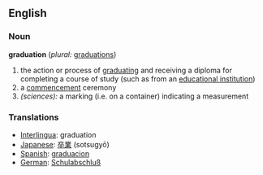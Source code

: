 ==English==

===Noun===
'''graduation'''  (''plural:'' [[graduations]])
# the action or process of [[graduate|graduating]] and receiving a diploma for completing a course of study (such as from an [[educational institution]])
# a [[commencement]] ceremony 
# ''(sciences):'' a marking (i.e. on a container) indicating a measurement

=== Translations ===
*[[Interlingua]]: graduation
*[[Japanese]]: [[卒業]] (sotsugyō)
*[[Spanish]]: [[graduacion]]
*[[German]]: [[Schulabschluß]]